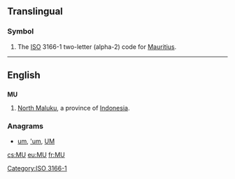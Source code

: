 ==Translingual==

===Symbol===
{{head|mul|symbol}}
# The [[ISO]] 3166-1 two-letter (alpha-2) code for [[Mauritius]].

[[Category:ISO 3166-1]]
----
==English==

==={{abbreviation-old|en}}===
'''MU'''
# [[North Maluku]], a province of [[Indonesia]].

===Anagrams===
* [[um#English|um]], [['um#English|'um]], [[UM#English|UM]]

[[cs:MU]]
[[eu:MU]]
[[fr:MU]]